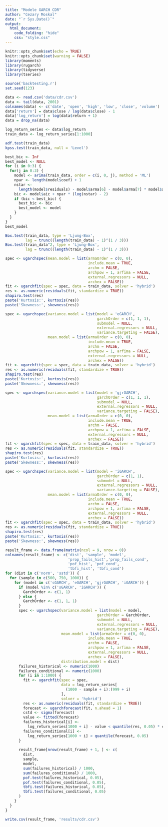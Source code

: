 ```yaml
---
title: "Modele GARCH CDR"
author: "Cezary Moskal"
date: "`r Sys.Date()`"
output: 
  html_document:
    code_folding: "hide"
    css: "style.css"
---
```


```r
knitr::opts_chunk$set(echo = TRUE)
knitr::opts_chunk$set(warning = FALSE)
library(moments)
library(rugarch)
library(tidyverse)
library(tseries)

source('backtesting.r')
set.seed(123)
```


```r
data <- read.csv('data/cdr.csv')
data <- tail(data, 2001)
colnames(data) <- c('date', 'open', 'high', 'low', 'close', 'volume')
data['return'] = data$close / lag(data$close) - 1
data['log_return'] = log(data$return + 1)
data = drop_na(data)
```

```r
log_return_series <- data$log_return
train_data <- log_return_series[1:1000]
```

```r
adf.test(train_data)
kpss.test(train_data, null = 'Level')
```

```r
best_bic <- Inf
best_model <- NULL
for (i in 0:3) {
  for(j in 0:3) {
    model <- arima(train_data, order = c(i, 0, j), method = 'ML')
    npar <- length(model$coef) + 1
    nstar <- 
      length(model$residuals) - model$arma[6] - model$arma[7] * model$arma[5]
    bic <- model$aic + npar * (log(nstar) - 2)
    if (bic < best_bic) {
      best_bic <- bic
      best_model <- model
    }
  }
}
best_model
```

```r
Box.test(train_data, type = 'Ljung-Box',
         lag = trunc((length(train_data) - 1)^(1 / 3)))
Box.test(train_data^2, type = 'Ljung-Box',
         lag = trunc((length(train_data) - 1)^(1 / 3)))
```

```r
spec <- ugarchspec(mean.model = list(armaOrder = c(0, 0),
                                     include.mean = TRUE,
                                     archm = FALSE, 
                                     archpow = 1, arfima = FALSE,
                                     external.regressors = NULL,
                                     archex = FALSE))
fit <- ugarchfit(spec = spec, data = train_data, solver = 'hybrid')
res <- as.numeric(residuals(fit, standardize = TRUE))
shapiro.test(res)
paste('Kurtosis:', kurtosis(res))
paste('Skewness:', skewness(res))
```

```r
spec <- ugarchspec(variance.model = list(model = 'eGARCH',
                                         garchOrder = c(1, 1, 1),
                                         submodel = NULL,
                                         external.regressors = NULL,
                                         variance.targeting = FALSE),
                   mean.model = list(armaOrder = c(0, 0),
                                     include.mean = TRUE,
                                     archm = FALSE, 
                                     archpow = 1, arfima = FALSE,
                                     external.regressors = NULL,
                                     archex = FALSE))
fit <- ugarchfit(spec = spec, data = train_data, solver = 'hybrid')
res <- as.numeric(residuals(fit, standardize = TRUE))
shapiro.test(res)
paste('Kurtosis:', kurtosis(res))
paste('Skewness:', skewness(res))
```

```r
spec <- ugarchspec(variance.model = list(model = 'gjrGARCH',
                                         garchOrder = c(1, 1, 1),
                                         submodel = NULL,
                                         external.regressors = NULL,
                                         variance.targeting = FALSE),
                   mean.model = list(armaOrder = c(0, 0),
                                     include.mean = TRUE,
                                     archm = FALSE, 
                                     archpow = 1, arfima = FALSE,
                                     external.regressors = NULL,
                                     archex = FALSE))
fit <- ugarchfit(spec = spec, data = train_data, solver = 'hybrid')
res <- as.numeric(residuals(fit, standardize = TRUE))
shapiro.test(res)
paste('Kurtosis:', kurtosis(res))
paste('Skewness:', skewness(res))
```

```r
spec <- ugarchspec(variance.model = list(model = 'iGARCH',
                                         garchOrder = c(1, 1),
                                         submodel = NULL,
                                         external.regressors = NULL,
                                         variance.targeting = FALSE),
                   mean.model = list(armaOrder = c(0, 0),
                                     include.mean = TRUE,
                                     archm = FALSE, 
                                     archpow = 1, arfima = FALSE,
                                     external.regressors = NULL,
                                     archex = FALSE))
fit <- ugarchfit(spec = spec, data = train_data, solver = 'hybrid')
res <- as.numeric(residuals(fit, standardize = TRUE))
shapiro.test(res)
paste('Kurtosis:', kurtosis(res))
paste('Skewness:', skewness(res))
```

```r
result_frame <- data.frame(matrix(ncol = 9, nrow = 0))
colnames(result_frame) <- c('dist', 'sample', 'model',
                            'prop_fails_hist','prop_fails_cond',
                            'pof_hist', 'pof_cond',
                            'tbfi_hist', 'tbfi_cond')
for (dist in c('norm', 'sstd')) {
  for (sample in c(500, 750, 1000)) {
    for (model in c('sGARCH', 'eGARCH', 'gjrGARCH', 'iGARCH')) {
      if (model %in% c('sGARCH', 'iGARCH')) {
        GarchOrder <- c(1, 1)
      } else {
        GarchOrder <- c(1, 1, 1)
      }
      spec <- ugarchspec(variance.model = list(model = model,
                                         garchOrder = GarchOrder,
                                         submodel = NULL,
                                         external.regressors = NULL,
                                         variance.targeting = FALSE),
                         mean.model = list(armaOrder = c(0, 0),
                                     include.mean = TRUE,
                                     archm = FALSE, 
                                     archpow = 1, arfima = FALSE,
                                     external.regressors = NULL,
                                     archex = FALSE),
                         distribution.model = dist)
      failures_historical <- numeric(1000)
      failures_conditional <- numeric(1000)
      for (i in 1:1000) {
        fit <- ugarchfit(spec = spec,
                         data = log_return_series[
                           (1000 - sample + i):(999 + i)
                         ],
                         solver = 'hybrid')
        res <- as.numeric(residuals(fit, standardize = TRUE))
        forecast <- ugarchforecast(fit, n.ahead = 1)
        cstd <- sigma(forecast)
        value <- fitted(forecast)
        failures_historical[i] <- 
          log_return_series[1000 + i] - value < quantile(res, 0.05) * cstd
        failures_conditional[i] <- 
          log_return_series[1000 + i] < quantile(forecast, 0.05)
      }
      
      result_frame[nrow(result_frame) + 1, ] <- c(
        dist,
        sample,
        model,
        sum(failures_historical) / 1000,
        sum(failures_conditional) / 1000,
        pof.test(failures_historical, 0.05),
        pof.test(failures_conditional, 0.05),
        tbfi.test(failures_historical, 0.05),
        tbfi.test(failures_conditional, 0.05)
      )
    }
  }
}
```

```r
write.csv(result_frame, 'results/cdr.csv')
```
